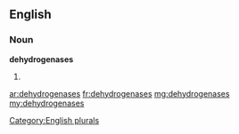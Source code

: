 ==English==

===Noun===
'''dehydrogenases'''

# {{plural of|dehydrogenase}}

[[Category:English plurals]]

[[ar:dehydrogenases]]
[[fr:dehydrogenases]]
[[mg:dehydrogenases]]
[[my:dehydrogenases]]
